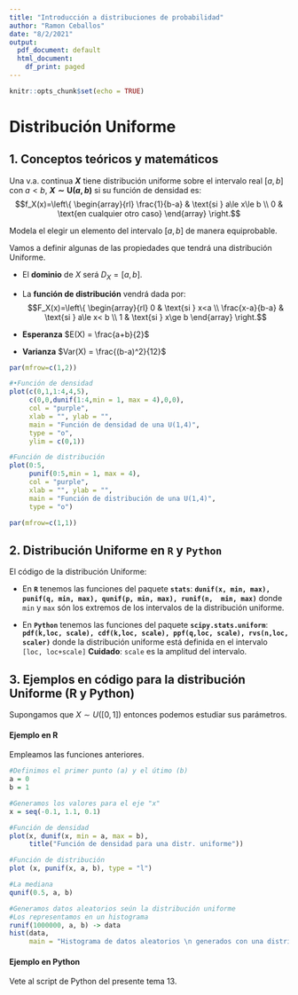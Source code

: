 ```yaml
---
title: "Introducción a distribuciones de probabilidad"
author: "Ramon Ceballos"
date: "8/2/2021"
output:
  pdf_document: default
  html_document:
    df_print: paged
---
```


```r
knitr::opts_chunk$set(echo = TRUE)
```

# **Distribución Uniforme**

## 1. Conceptos teóricos y matemáticos

Una v.a. continua **$X$** tiene distribución uniforme sobre el intervalo real $[a,b]$ con $a<b$, **$X\sim\text{U}(a,b)$** si su función de densidad es: $$f_X(x)=\left\{
\begin{array}{rl}
     \frac{1}{b-a} & \text{si } a\le x\le b
  \\ 0 & \text{en cualquier otro caso}
\end{array}
\right.$$

Modela el elegir un elemento del intervalo $[a,b]$ de manera equiprobable.

Vamos a definir algunas de las propiedades que tendrá una distribución
Uniforme.

- El **dominio** de $X$ será $D_X = [a,b]$.

- La **función de distribución** vendrá dada por: $$F_X(x)=\left\{
\begin{array}{rl}
    0 & \text{si } x<a
  \\ \frac{x-a}{b-a} & \text{si } a\le x< b
  \\ 1 & \text{si } x\ge b
\end{array}
\right.$$

- **Esperanza** $E(X) = \frac{a+b}{2}$

- **Varianza** $Var(X) = \frac{(b-a)^2}{12}$

```r
par(mfrow=c(1,2))

#•Función de densidad
plot(c(0,1,1:4,4,5), 
     c(0,0,dunif(1:4,min = 1, max = 4),0,0),
     col = "purple", 
     xlab = "", ylab = "", 
     main = "Función de densidad de una U(1,4)", 
     type = "o", 
     ylim = c(0,1))

#Función de distribución
plot(0:5, 
     punif(0:5,min = 1, max = 4),
     col = "purple", 
     xlab = "", ylab = "", 
     main = "Función de distribución de una U(1,4)", 
     type = "o")

par(mfrow=c(1,1))
```


## 2. Distribución Uniforme en `R` y `Python`

El código de la distribución Uniforme:

- En **`R`** tenemos las funciones del paquete **`stats`**: **`dunif(x, min, max), punif(q, min, max), qunif(p, min, max), runif(n,  min, max)`** donde `min` y `max` són los extremos de los intervalos de la distribución uniforme.

- En **`Python`** tenemos las funciones del paquete **`scipy.stats.uniform`**: **`pdf(k,loc, scale), cdf(k,loc, scale), ppf(q,loc, scale), rvs(n,loc, scaler)`** donde la distribución uniforme está definida en el intervalo `[loc, loc+scale]` **Cuidado**: `scale` es la amplitud del intervalo.


## 3. Ejemplos en código para la distribución Uniforme (R y Python)

Supongamos que $X\sim U([0,1])$ entonces podemos estudiar sus parámetros.

#### **Ejemplo en R**

Empleamos las funciones anteriores.

```r

#Definimos el primer punto (a) y el útimo (b)
a = 0
b = 1

#Generamos los valores para el eje "x"
x = seq(-0.1, 1.1, 0.1)

#Función de densidad
plot(x, dunif(x, min = a, max = b),
     title("Función de densidad para una distr. uniforme"))

#Función de distribución
plot (x, punif(x, a, b), type = "l")

#La mediana
qunif(0.5, a, b)

#Generamos datos aleatorios seún la distribución uniforme
#Los representamos en un histograma
runif(1000000, a, b) -> data
hist(data,
     main = "Histograma de datos aleatorios \n generados con una distribución uniforme")


```




#### **Ejemplo en Python**

Vete al script de Python del presente tema 13.
